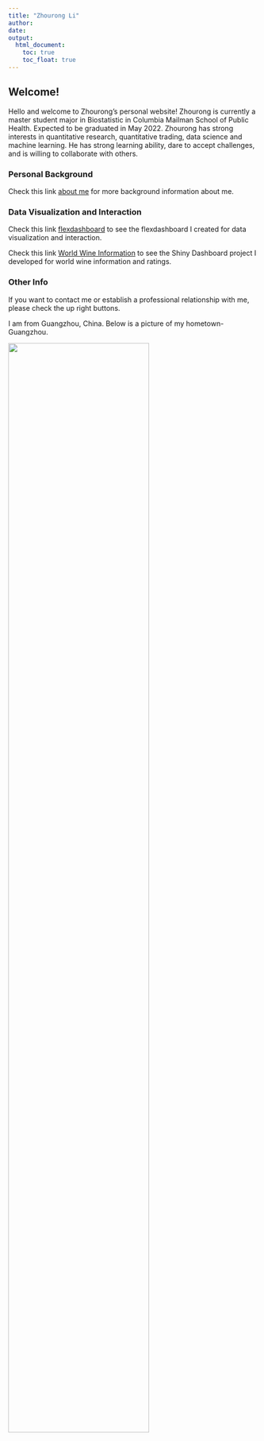 ```yaml
---
title: "Zhourong Li"
author:
date: 
output: 
  html_document:
    toc: true
    toc_float: true
---
```


## Welcome!

Hello and welcome to Zhourong's personal website! Zhourong is currently a master student major in Biostatistic in Columbia Mailman School of Public Health. Expected to be graduated in May 2022. Zhourong has strong interests in quantitative research, quantitative trading, data science and machine learning. He has strong learning ability, dare to accept challenges, and is willing to collaborate with others.
                 
            
### Personal Background

Check this link [about me](about.html) for more background information about me.           
                 
### Data Visualization and Interaction
                     
Check this link [flexdashboard](flexdashboard.html) to see the flexdashboard I created for data visualization and interaction.

Check this link [World Wine Information](https://bluedenw.shinyapps.io/interactive_map/) to see the Shiny Dashboard project I developed for world wine information and ratings.
        
                          
### Other Info
                     
If you want to contact me or establish a professional relationship with me, please check the up right buttons.
              
               
I am from Guangzhou, China. Below is a picture of my hometown- Guangzhou.

<img src="images/1.jpg" style="width:75%">



